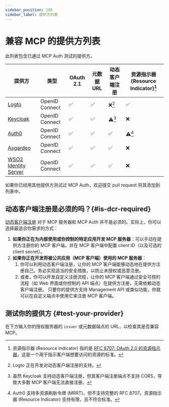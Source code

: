 ```yaml
---
sidebar_position: 100
sidebar_label: 提供方列表
---
```



# 兼容 MCP 的提供方列表

此列表包含已通过 MCP Auth 测试的提供方。

| 提供方                                                  | 类型            | OAuth 2.1 | 元数据 URL | 动态客户端注册 | 资源指示器 (Resource Indicator)[^1] |
| ------------------------------------------------------- | --------------- | --------- | ---------- | --------------- | ---------------------- |
| [Logto](https://logto.io)                               | OpenID Connect  | ✅        | ✅         | ❌[^2]          | ✅                     |
| [Keycloak](https://www.keycloak.org)                    | OpenID Connect  | ✅        | ✅         | ⚠️[^3]          | ❌                     |
| [Auth0](https://www.auth0.com)                          | OpenID Connect  | ✅        | ✅         | ✅              | ⚠️[^4]                 |
| [Asgardeo](https://wso2.com/asgardeo)                   | OpenID Connect  | ✅        | ✅         | ✅              | ❌                     |
| [WSO2 Identity Server](https://wso2.com/identity-server/)| OpenID Connect | ✅        | ✅         | ✅              | ❌                     |

如果你已经用其他提供方测试过 MCP Auth，欢迎提交 pull request 将其添加到列表中。

[^1]: 资源指示器 (Resource Indicator) 指的是 [RFC 8707: OAuth 2.0 的资源指示器](https://datatracker.ietf.org/doc/html/rfc8707)，这是一个用于指示客户端想要访问的资源的标准。

[^2]: Logto 正在开发对动态客户端注册的支持。

[^3]: 虽然 Keycloak 支持动态客户端注册，但其客户端注册端点不支持 CORS，导致大多数 MCP 客户端无法直接注册。

[^4]: Auth0 支持多资源刷新令牌 (MRRT)，但不支持完整的 RFC 8707。资源指示器 (Resource Indicator) 支持有限，且不符合标准。

## 动态客户端注册是必须的吗？\{#is-dcr-required}

[动态客户端注册](https://datatracker.ietf.org/doc/html/rfc7591) 对于 MCP 服务器和 MCP Auth 并不是必须的。实际上，你可以选择最适合你需求的方式：

1. **如果你正在为内部使用或你控制的特定应用开发 MCP 服务器**：可以手动在提供方注册你的 MCP 客户端，并在 MCP 客户端中配置 client ID（以及可选的 client secret）。
2. **如果你正在开发将被公共应用（MCP 客户端）使用的 MCP 服务器**：
   1. 你可以利用动态客户端注册，让你的 MCP 客户端能够动态地在提供方注册自己。务必实现适当的安全措施，以防止未授权或恶意注册。
   2. 或者，你可以开发自定义注册流程，让你的 MCP 客户端通过安全可控的流程（如 Web 界面或你控制的 API 端点）在提供方注册，无需依赖动态客户端注册。
      只要你的提供方支持 Management API 或类似功能，你就可以在自定义端点中使用它来注册 MCP 客户端。

## 测试你的提供方 \{#test-your-provider}

在下方输入你的授权服务器的 `issuer` 或元数据端点的 URL，以检查其是否兼容 MCP。

<TestProvider />